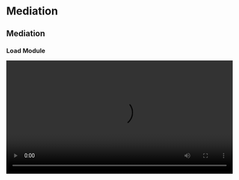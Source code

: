 # Mediation

## Mediation

### Load Module

<video width="600" controls><source src="/assets/videos/Mediation/Mediation_1_Load-Module.mp4" type="video/mp4">Your browser does not support the video tag.</video>

### Main Analysis

<video width="600" controls><source src="/assets/videos/Mediation/Mediation_2_Main-Analysis.mp4" type="video/mp4">Your browser does not support the video tag.</video>

### Plot

<video width="600" controls><source src="/assets/videos/Mediation/Mediation_3_Plot.mp4" type="video/mp4">Your browser does not support the video tag.</video>

